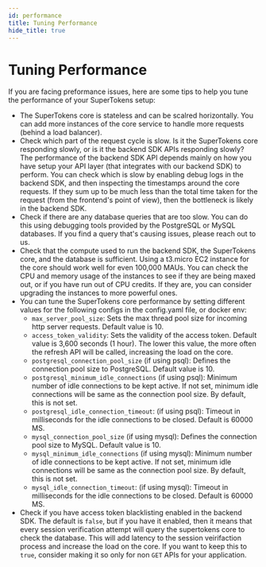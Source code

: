 ```yaml
---
id: performance
title: Tuning Performance
hide_title: true
---
```


<!-- COPY DOCS -->
<!-- ./community/supertokens-core/self-hosted/performance.mdx -->

# Tuning Performance

If you are facing preformance issues, here are some tips to help you tune the performance of your SuperTokens setup:
- The SuperTokens core is stateless and can be scalred horizontally. You can add more instances of the core service to handle more requests (behind a load balancer).
- Check which part of the request cycle is slow. Is it the SuperTokens core responding slowly, or is it the backend SDK APIs responding slowly? The performance of the backend SDK API depends mainly on how you have setup your API layer (that integrates with our backend SDK) to perform. You can check which is slow by enabling debug logs in the backend SDK, and then inspecting the timestamps around the core requests. If they sum up to be much less than the total time taken for the request (from the frontend's point of view), then the bottleneck is likely in the backend SDK.
- Check if there are any database queries that are too slow. You can do this using debugging tools provided by the PostgreSQL or MySQL databases. If you find a query that's causing issues, please reach out to us.
- Check that the compute used to run the backend SDK, the SuperTokens core, and the database is sufficient. Using a t3.micro EC2 instance for the core should work well for even 100,000 MAUs. You can check the CPU and memory usage of the instances to see if they are being maxed out, or if you have run out of CPU credits. If they are, you can consider upgrading the instances to more powerful ones.
- You can tune the SuperTokens core performance by setting different values for the following configs in the config.yaml file, or docker env:
    - `max_server_pool_size`: Sets the max thread pool size for incoming http server requests. Default value is 10.
    - `access_token_validity`: Sets the validity of the access token. Default value is 3,600 seconds (1 hour). The lower this value, the more often the refresh API will be called, increasing the load on the core.
    - `postgresql_connection_pool_size` (if using psql): Defines the connection pool size to PostgreSQL. Default value is 10.
    - `postgresql_minimum_idle_connections` (if using psql): Minimum number of idle connections to be kept active. If not set, minimum idle connections will be same as the connection pool size. By default, this is not set.
    - `postgresql_idle_connection_timeout`: (if using psql): Timeout in milliseconds for the idle connections to be closed. Default is 60000 MS.
    - `mysql_connection_pool_size` (if using mysql): Defines the connection pool size to MySQL. Default value is 10.
    - `mysql_minimum_idle_connections` (if using mysql): Minimum number of idle connections to be kept active. If not set, minimum idle connections will be same as the connection pool size. By default, this is not set.
    - `mysql_idle_connection_timeout`: (if using mysql): Timeout in milliseconds for the idle connections to be closed. Default is 60000 MS.
- Check if you have access token blacklisting enabled in the backend SDK. The default is `false`, but if you have it enabled, then it means that every session verification attempt will query the supertokens core to check the database. This will add latency to the session veirifaction process and increase the load on the core. If you want to keep this to `true`, consider making it so only for non `GET` APIs for your application.